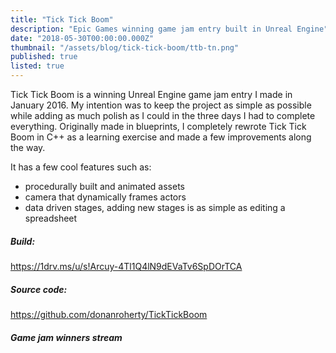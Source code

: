 ```yaml
---
title: "Tick Tick Boom"
description: "Epic Games winning game jam entry built in Unreal Engine"
date: "2018-05-30T00:00:00.000Z"
thumbnail: "/assets/blog/tick-tick-boom/ttb-tn.png"
published: true
listed: true
---
```


<YouTube videoID="62m1RrmMpTc" />

Tick Tick Boom is a winning Unreal Engine game jam entry I made in January 2016. My intention was to keep the project as simple as possible while adding as much polish as I could in the three days I had to complete everything.
Originally made in blueprints, I completely rewrote Tick Tick Boom in C++ as a learning exercise and made a few improvements along the way.

It has a few cool features such as:

- procedurally built and animated assets
- camera that dynamically frames actors
- data driven stages, adding new stages is as simple as editing a spreadsheet

##### Build:

https://1drv.ms/u/s!Arcuy-4Tl1Q4lN9dEVaTv6SpDOrTCA

##### Source code:

https://github.com/donanroherty/TickTickBoom

##### Game jam winners stream

<YouTube videoID="LoH0fD1kcRo" />

